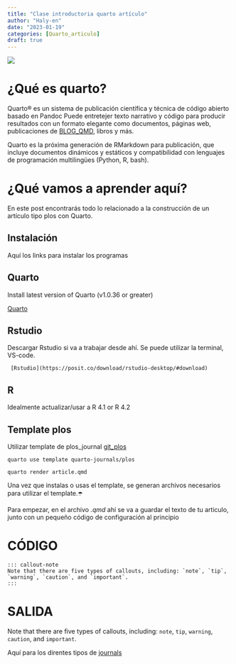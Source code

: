 ```yaml
---
title: "Clase introductoria quarto artículo"
author: "Haly-en"
date: "2023-01-19"
categories: [Quarto_articulo]
draft: true
---
```


![](quarto.png)

# ¿Qué es quarto?

Quarto® es un sistema de publicación científica y técnica de código abierto basado en Pandoc Puede entretejer texto narrativo y código para producir resultados con un formato elegante como documentos, páginas web, publicaciones de [BLOG_QMD](https://ivelasq.quarto.pub/building-a-blog-with-quarto/workflow/write-docs/), libros y más.

Quarto es la próxima generación de RMarkdown para publicación, que incluye documentos dinámicos y estáticos y compatibilidad con lenguajes de programación multilingües (Python, R, bash).

# ¿Qué vamos a aprender aquí?

En este post encontrarás todo lo relacionado a la construcción de un artículo tipo plos con Quarto.

::: panel-tabset
## Instalación

Aquí los links para instalar los programas

::: panel-tabset
## Quarto

Install latest version of Quarto (v1.0.36 or greater)

[Quarto](https://quarto.org/docs/get-started/)

## Rstudio

Descargar Rstudio si va a trabajar desde ahí. Se puede utilizar la terminal, VS-code.

     [Rstudio](https://posit.co/download/rstudio-desktop/#download)

## R

Idealmente actualizar/usar a R 4.1 or R 4.2
:::

## Template plos

Utilizar template de plos_journal [git_plos](https://github.com/quarto-journals/plos/blob/main/README.md)

    quarto use template quarto-journals/plos

    quarto render article.qmd 
:::

Una vez que instalas o usas el template, se generan archivos necesarios para utilizar el template.☂️

Para empezar, en el archivo *.qmd* ahí se va a guardar el texto de tu articulo, junto con un pequeño código de configuración al principio

::: panel-tabset

# CÓDIGO
```
::: callout-note
Note that there are five types of callouts, including: `note`, `tip`, `warning`, `caution`, and `important`.
:::

```
# SALIDA

::: callout-note
Note that there are five types of callouts, including: `note`, `tip`, `warning`, `caution`, and `important`.
:::
:::

Aquí para los direntes tipos de [journals](https://github.com/quarto-journals)
